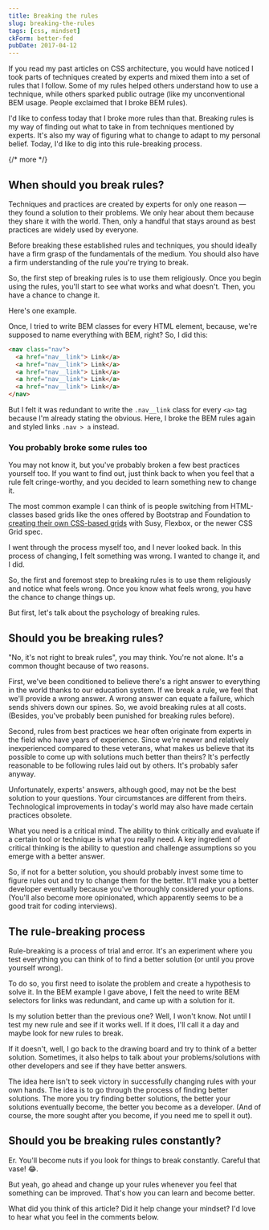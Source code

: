 ```yaml
---
title: Breaking the rules
slug: breaking-the-rules
tags: [css, mindset]
ckForm: better-fed
pubDate: 2017-04-12
---
```


If you read my past articles on CSS architecture, you would have noticed I took parts of techniques created by experts and mixed them into a set of rules that I follow. Some of my rules helped others understand how to use a technique, while others sparked public outrage (like my unconventional BEM usage. People exclaimed that I broke BEM rules).

I'd like to confess today that I broke more rules than that. Breaking rules is my way of finding out what to take in from techniques mentioned by experts. It's also my way of figuring what to change to adapt to my personal belief. Today, I'd like to dig into this rule-breaking process.

{/* more */}

## When should you break rules?

Techniques and practices are created by experts for only one reason — they found a solution to their problems. We only hear about them because they share it with the world. Then, only a handful that stays around as best practices are widely used by everyone.

Before breaking these established rules and techniques, you should ideally have a firm grasp of the fundamentals of the medium. You should also have a firm understanding of the rule you're trying to break.

So, the first step of breaking rules is to use them religiously. Once you begin using the rules, you'll start to see what works and what doesn't. Then, you have a chance to change it.

Here's one example.

Once, I tried to write BEM classes for every HTML element, because, we're supposed to name everything with BEM, right? So, I did this:

```html
<nav class="nav">
  <a href="nav__link"> Link</a>
  <a href="nav__link"> Link</a>
  <a href="nav__link"> Link</a>
  <a href="nav__link"> Link</a>
  <a href="nav__link"> Link</a>
</nav>
```

But I felt it was redundant to write the `.nav__link` class for every `<a>` tag because I'm already stating the obvious. Here, I broke the BEM rules again and styled links `.nav > a` instead.

### You probably broke some rules too

You may not know it, but you've probably broken a few best practices yourself too. If you want to find out, just think back to when you feel that a rule felt cringe-worthy, and you decided to learn something new to change it.

The most common example I can think of is people switching from HTML-classes based grids like the ones offered by Bootstrap and Foundation to [creating their own CSS-based grids](/blog/from-html-grids-to-css-grids) with Susy, Flexbox, or the newer CSS Grid spec.

I went through the process myself too, and I never looked back. In this process of changing, I felt something was wrong. I wanted to change it, and I did.

So, the first and foremost step to breaking rules is to use them religiously and notice what feels wrong. Once you know what feels wrong, you have the chance to change things up.

But first, let's talk about the psychology of breaking rules.

## Should you be breaking rules?

"No, it's not right to break rules", you may think. You're not alone. It's a common thought because of two reasons.

First, we've been conditioned to believe there's a right answer to everything in the world thanks to our education system. If we break a rule, we feel that we'll provide a wrong answer. A wrong answer can equate a failure, which sends shivers down our spines. So, we avoid breaking rules at all costs. (Besides, you've probably been punished for breaking rules before).

Second, rules from best practices we hear often originate from experts in the field who have years of experience. Since we're newer and relatively inexperienced compared to these veterans, what makes us believe that its possible to come up with solutions much better than theirs? It's perfectly reasonable to be following rules laid out by others. It's probably safer anyway.

Unfortunately, experts' answers, although good, may not be the best solution to your questions. Your circumstances are different from theirs. Technological improvements in today's world may also have made certain practices obsolete.

What you need is a critical mind. The ability to think critically and evaluate if a certain tool or technique is what you really need. A key ingredient of critical thinking is the ability to question and challenge assumptions so you emerge with a better answer.

So, if not for a better solution, you should probably invest some time to figure rules out and try to change them for the better. It'll make you a better developer eventually because you've thoroughly considered your options. (You'll also become more opinionated, which apparently seems to be a good trait for coding interviews).

## The rule-breaking process

Rule-breaking is a process of trial and error. It's an experiment where you test everything you can think of to find a better solution (or until you prove yourself wrong).

To do so, you first need to isolate the problem and create a hypothesis to solve it. In the BEM example I gave above, I felt the need to write BEM selectors for links was redundant, and came up with a solution for it.

Is my solution better than the previous one? Well, I won't know. Not until I test my new rule and see if it works well. If it does, I'll call it a day and maybe look for new rules to break.

If it doesn't, well, I go back to the drawing board and try to think of a better solution. Sometimes, it also helps to talk about your problems/solutions with other developers and see if they have better answers.

The idea here isn't to seek victory in successfully changing rules with your own hands. The idea is to go through the process of finding better solutions. The more you try finding better solutions, the better your solutions eventually become, the better you become as a developer. (And of course, the more sought after you become, if you need me to spell it out).

## Should you be breaking rules constantly?

Er. You'll become nuts if you look for things to break constantly. Careful that vase! 😂.

But yeah, go ahead and change up your rules whenever you feel that something can be improved. That's how you can learn and become better.

What did you think of this article? Did it help change your mindset? I'd love to hear what you feel in the comments below.
